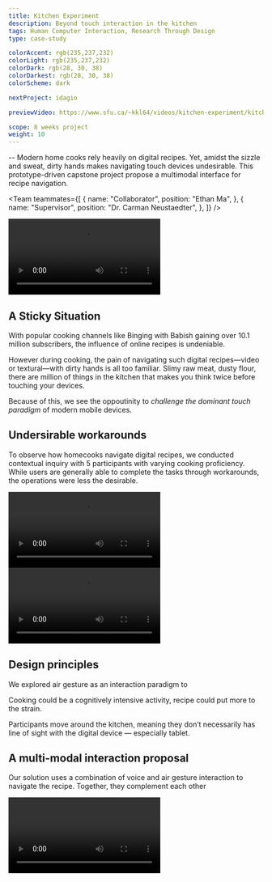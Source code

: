 ```yaml
---
title: Kitchen Experiment
description: Beyond touch interaction in the kitchen
tags: Human Computer Interaction, Research Through Design
type: case-study

colorAccent: rgb(235,237,232)
colorLight: rgb(235,237,232)
colorDark: rgb(28, 30, 38)
colorDarkest: rgb(28, 30, 38)
colorScheme: dark

nextProject: idagio

previewVideo: https://www.sfu.ca/~kkl64/videos/kitchen-experiment/kitchen-experiment-cover-2.mp4

scope: 8 weeks project
weight: 10
---
```


<LayoutFull>
  <FullImage
    src="/project-assets/tedxsfu/intro.jpg"
    width={1904}
    height={1128}
  />
</LayoutFull>

-- Modern home cooks rely heavily on digital recipes. Yet, amidst the sizzle and sweat, dirty hands makes navigating touch devices undesirable. This prototype-driven capstone project propose a multimodal interface for recipe navigation.

<Team
  teammates={[
    {
      name: "Collaborator",
      position: "Ethan Ma",
    },
    {
      name: "Supervisor",
      position: "Dr. Carman Neustaedter",
    },
  ]}
/>

<ColorShifter background="rgb(235,237,232)" color="#444" />

<LayoutFull extraMargin>
  <Video
    src="https://www.sfu.ca/~kkl64/videos/kitchen-experiment/assembly-montage.mp4"
    canScrub={false}
  />
</LayoutFull>

## A Sticky Situation

With popular cooking channels like Binging with Babish gaining over 10.1 million subscribers, the influence of online recipes is undeniable.

However during cooking, the pain of navigating such digital recipes—video or textural—with dirty hands is all too familiar. Slimy raw meat, dusty flour, there are million of things in the kitchen that makes you think twice before touching your devices.

Because of this, we see the oppoutinity to _challenge the dominant touch paradigm_ of modern mobile devices.

## Undersirable workarounds

To observe how homecooks navigate digital recipes, we conducted contextual inquiry with 5 participants with varying cooking proficiency. While users are generally able to complete the tasks through workarounds, the operations were less the desirable.

<LayoutMainContent grid="2/3" extraMargin>
  <Video
    src="https://www.sfu.ca/~kkl64/videos/kitchen-experiment/elbow-interaction.mp4"
    width={1920}
    height={1080}
  >
    <Caption
      label="4"
      title="Elbow Interaction"
      text="Elbow interaction force user into an awkward position while only provide limited interaction precision."
      overlay={false}
      canScrub={false}
      topPadding
    />
  </Video>
  <Video
    src="https://www.sfu.ca/~kkl64/videos/kitchen-experiment/	knuckle-interaction_2.mp4"
    fillHeight
  >
    <Caption
      label="4"
      title="Knuckle Interaction"
      text="While affording higher precision, the digital device is prone to contamination because of its proximity with the dirty fingers."
      overlay={false}
      topPadding
    />
  </Video>
</LayoutMainContent>

## Design principles

We explored air gesture as an interaction paradigm to

Cooking could be a cognitively intensive activity, recipe could put more to the strain.

Participants move around the kitchen, meaning they don’t necessarily has line of sight with the digital device — especially tablet.

## A multi-modal interaction proposal

Our solution uses a combination of voice and air gesture interaction to navigate the recipe. Together, they complement each other

<LayoutMainContent extraMargin>
  <Video
    src="https://www.sfu.ca/~kkl64/videos/kitchen-experiment/	kitchen-experiment-cover.mp4"
    canScrub={false}
    width={1920}
    height={1080}
  >
    <Caption
      label="4"
      title="Workaround: Elbow Interaction"
      text="Elbow interaction force user into an awkward position while only provide limited interaction precision."
      overlay={false}
      topPadding
    />
  </Video>
</LayoutMainContent>
